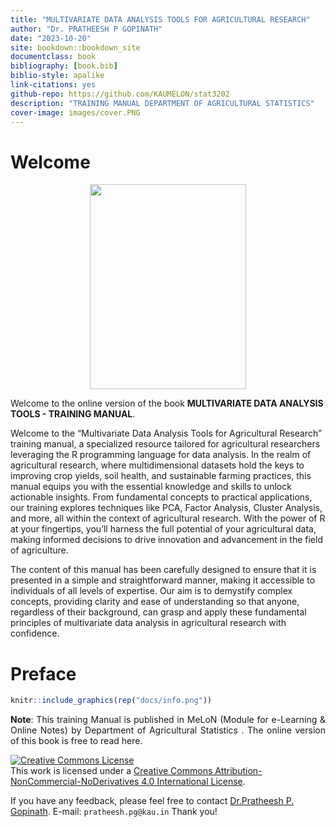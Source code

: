 ```yaml
---
title: "MULTIVARIATE DATA ANALYSIS TOOLS FOR AGRICULTURAL RESEARCH"
author: "Dr. PRATHEESH P GOPINATH"
date: "2023-10-20"
site: bookdown::bookdown_site
documentclass: book
bibliography: [book.bib]
biblio-style: apalike
link-citations: yes
github-repo: https://github.com/KAUMELON/stat3202
description: "TRAINING MANUAL DEPARTMENT OF AGRICULTURAL STATISTICS"
cover-image: images/cover.PNG
---  
```

 

# Welcome {-} 
<p style="text-align: center;"><a href="https://coavellayani.kau.in/people/sub-lt-dr-pratheesh-p-gopinath"><img src="images/cover.png" class="cover" width="250" height="328"/></a></p>  
Welcome to the online version of the book **MULTIVARIATE DATA ANALYSIS TOOLS - TRAINING MANUAL**.  
<p>Welcome to the "Multivariate Data Analysis Tools for Agricultural Research" training manual, a specialized resource tailored for agricultural researchers leveraging the R programming language for data analysis. In the realm of agricultural research, where multidimensional datasets hold the keys to improving crop yields, soil health, and sustainable farming practices, this manual equips you with the essential knowledge and skills to unlock actionable insights. From fundamental concepts to practical applications, our training explores techniques like PCA, Factor Analysis, Cluster Analysis, and more, all within the context of agricultural research. With the power of R at your fingertips, you'll harness the full potential of your agricultural data, making informed decisions to drive innovation and advancement in the field of agriculture.</p> 

<p>The content of this manual has been carefully designed to ensure that it is presented in a simple and straightforward manner, making it accessible to individuals of all levels of expertise. Our aim is to demystify complex concepts, providing clarity and ease of understanding so that anyone, regardless of their background, can grasp and apply these fundamental principles of multivariate data analysis in agricultural research with confidence.</p>



# Preface {-}  
<p style="text-align: justify;">
</p>   
```r
knitr::include_graphics(rep("docs/info.png"))
```
<p style="text-align: justify;"> **Note**: This training Manual is published in MeLoN (Module for e-Learning & Online Notes) by Department of Agricultural Statistics . The online version of this book is free to read here.</p> 
````{=html}
<a rel="license" href="http://creativecommons.org/licenses/by-nc-nd/4.0/"><img alt="Creative Commons License" style="border-width:0" src="https://i.creativecommons.org/l/by-nc-nd/4.0/88x31.png" /></a><br />This work is licensed under a <a rel="license" href="http://creativecommons.org/licenses/by-nc-nd/4.0/">Creative Commons Attribution-NonCommercial-NoDerivatives 4.0 International License</a>.
````
<p>If you have any feedback, please feel free to contact [Dr.Pratheesh P. Gopinath](https://coavellayani.kau.in/people/dr-pratheesh-p-gopinath). E-mail: `pratheesh.pg@kau.in` Thank you!</p>  










